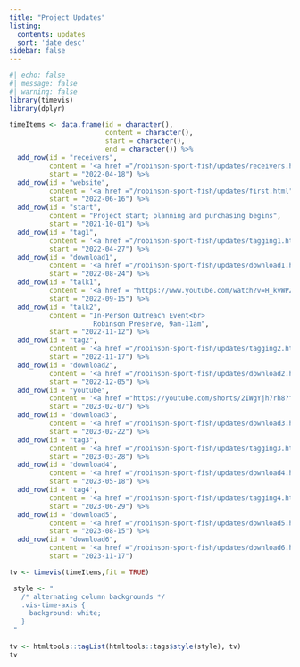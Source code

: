 ```yaml
---
title: "Project Updates"
listing:
  contents: updates
  sort: 'date desc'
sidebar: false
---
```


```r
#| echo: false
#| message: false
#| warning: false
library(timevis)
library(dplyr)

timeItems <- data.frame(id = character(),
                        content = character(),
                        start = character(),
                        end = character()) %>%
  add_row(id = "receivers", 
          content = '<a href ="/robinson-sport-fish/updates/receivers.html">Receivers Deployed</a>', 
          start = "2022-04-18") %>%
  add_row(id = "website", 
          content = '<a href ="/robinson-sport-fish/updates/first.html">Website Deployed</a>', 
          start = "2022-06-16") %>%
  add_row(id = "start", 
          content = "Project start; planning and purchasing begins", 
          start = "2021-10-01") %>%
  add_row(id = "tag1", 
          content = '<a href ="/robinson-sport-fish/updates/tagging1.html">22 fish tagged</a>', 
          start = "2022-04-27") %>%
  add_row(id = "download1",
          content = '<a href ="/robinson-sport-fish/updates/download1.html">First data download</a>',
          start = "2022-08-24") %>%
  add_row(id = "talk1",
          content = '<a href = "https://www.youtube.com/watch?v=H_kvWPZzJ7Y">Virtual Outreach Event</a>',
          start = "2022-09-15") %>%
  add_row(id = "talk2",
          content = "In-Person Outreach Event<br>
                     Robinson Preserve, 9am-11am",
          start = "2022-11-12") %>%
  add_row(id = "tag2",
          content = '<a href ="/robinson-sport-fish/updates/tagging2.html">4 fish tagged</a>',
          start = "2022-11-17") %>%
  add_row(id = "download2",
          content = '<a href ="/robinson-sport-fish/updates/download2.html">Second data download</a>',
          start = "2022-12-05") %>%
  add_row(id = "youtube",
          content = '<a href ="https://youtube.com/shorts/2IWgYjh7rh8?feature=share">Youtube Short published</a>',
          start = "2023-02-07") %>%
  add_row(id = "download3",
          content = '<a href ="/robinson-sport-fish/updates/download3.html">Third data download</a>',
          start = "2023-02-22") %>%
  add_row(id = "tag3",
          content = '<a href ="/robinson-sport-fish/updates/tagging3.html">15 fish tagged</a>',
          start = "2023-03-28") %>%
  add_row(id = "download4",
          content = '<a href ="/robinson-sport-fish/updates/download4.html">Fourth data download</a>',
          start = "2023-05-18") %>%
  add_row(id = 'tag4',
          content = '<a href ="/robinson-sport-fish/updates/tagging4.html">9 fish tagged</a>',
          start = "2023-06-29") %>%
  add_row(id = "download5",
          content = '<a href ="/robinson-sport-fish/updates/download5.html">Fifth data download</a>',
          start = "2023-08-15") %>%
  add_row(id = "download6",
          content = '<a href ="/robinson-sport-fish/updates/download6.html">Sixth data download</a>',
          start = "2023-11-17")

tv <- timevis(timeItems,fit = TRUE)

 style <- "
   /* alternating column backgrounds */
   .vis-time-axis {
     background: white;
   }
 "
 
tv <- htmltools::tagList(htmltools::tags$style(style), tv)
tv



```
